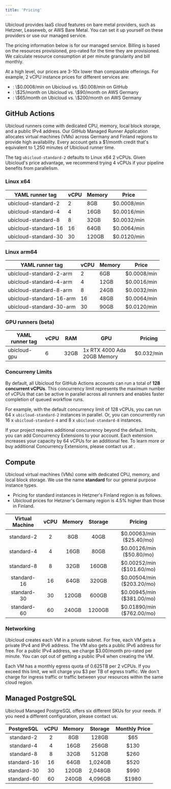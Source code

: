 ```yaml
---
title: 'Pricing'
---
```



Ubicloud provides IaaS cloud features on bare metal providers, such as Hetzner, Leaseweb, or AWS Bare Metal. You can set it up yourself on these providers or use our managed service.

The pricing information below is for our managed service. Billing is based on the resources provisioned, pro-rated for the time they are provisioned. We calculate resource consumption at per minute granularity and bill monthly.

At a high level, our prices are 3-10x lower than comparable offerings. For example, 2 vCPU instance prices for different services are:

- <Link title="GitHub Actions" url="#github-actions"/>: \$0.0008/min on Ubicloud vs. \$0.008/min on GitHub
- <Link title="Compute (VMs)" url="#compute"/>: \$25/month on Ubicloud vs. \$90/month on AWS Germany
- <Link title="Managed PostgreSQL" url="#managed-postgresql"/>: \$65/month on Ubicloud vs. \$200/month on AWS Germany

## GitHub Actions
Ubicloud runners come with dedicated CPU, memory, local block storage, and a public IPv4 address. Our GitHub Managed Runner Application allocates virtual machines (VMs) across Germany and Finland regions to provide high availability. Every account gets a \$1/month credit that's equivalent to 1,250 minutes of Ubicloud runner time.

The tag `ubicloud-standard-2` defaults to Linux x64 2 vCPUs. Given Ubicloud's price advantage, we recommend trying 4 vCPUs if your pipeline benefits from parallelism.

### Linux x64

| YAML runner tag      | vCPU | Memory | Price       |
|----------------------|------|--------|-------------|
| ubicloud-standard-2  | 2    | 8GB    | \$0.0008/min |
| ubicloud-standard-4  | 4    | 16GB   | \$0.0016/min |
| ubicloud-standard-8  | 8    | 32GB   | \$0.0032/min |
| ubicloud-standard-16 | 16   | 64GB   | \$0.0064/min |
| ubicloud-standard-30 | 30   | 120GB  | \$0.0120/min |

### Linux arm64

| YAML runner tag          | vCPU | Memory | Price       |
|--------------------------|------|--------|-------------|
| ubicloud-standard-2-arm  | 2    | 6GB    | \$0.0008/min |
| ubicloud-standard-4-arm  | 4    | 12GB   | \$0.0016/min |
| ubicloud-standard-8-arm  | 8    | 24GB   | \$0.0032/min |
| ubicloud-standard-16-arm | 16   | 48GB   | \$0.0064/min |
| ubicloud-standard-30-arm | 30   | 90GB   | \$0.0120/min |

### GPU runners (beta)

| YAML runner tag | vCPU | RAM  | GPU                         | Pricing    |
|-----------------|------|------|-----------------------------|------------|
| ubicloud-gpu    | 6    | 32GB | 1x RTX 4000 Ada 20GB Memory | \$0.032/min |

### Concurreny Limits

By default, all Ubicloud for GitHub Actions accounts can run a total of **128 concurrent vCPUs**. This concurrency limit represents the maximum number of vCPUs that can be active in parallel across all runners and enables faster completion of queued workflow runs.

For example, with the default concurrency limit of 128 vCPUs, you can run 64 x `ubicloud-standard-2` instances in parallel. Or, you can concurrently run 16 x `ubicloud-standard-4` and 8 x `ubicloud-standard-8` instances.

If your project requires additional concurrency beyond the default limits, you can add Concurrency Extensions to your account. Each extension increases your capacity by 64 vCPUs for an additional fee. To learn more or buy additional Concurrency Extensions, please contact us at <Link title="support@ubicloud.com" url="mailto:support@ubicloud.com"/>.

## Compute

Ubicloud virtual machines (VMs) come with dedicated CPU, memory, and local block storage. We use the name **standard** for our general purpose instance types.
- Pricing for standard instances in Hetzner's Finland region is as follows.
- Ubicloud prices for Hetzner's Germany region is 4.5% higher than those in Finland.

| Virtual Machine | vCPU | Memory | Storage |           Pricing           |
|:---------------:|:----:|:------:|:-------:|:---------------------------:|
|    standard-2   |   2  |   8GB  |   40GB  |  \$0.00063/min (\$25.40/mo) |
|    standard-4   |   4  |  16GB  |   80GB  |  \$0.00126/min (\$50.80/mo) |
|    standard-8   |   8  |  32GB  |  160GB  | \$0.00252/min (\$101.60/mo) |
|   standard-16   |  16  |  64GB  |  320GB  | \$0.00504/min (\$203.20/mo) |
|   standard-30   |  30  |  120GB |  600GB  | \$0.00945/min (\$381.00/mo) |
|   standard-60   |  60  |  240GB |  1200GB | \$0.01890/min (\$762.00/mo) |

### Networking

Ubicloud creates each VM in a private subnet. For free, each VM gets a private IPv4 and IPv6 address. The VM also gets a public IPv6 address for free. For a public IPv4 address, we charge \$3.00/month pro-rated per minute. You can opt out of getting a public IPv4 when creating the VM.

Each VM has a monthly egress quota of 0.625TB per 2 vCPUs. If you exceed this limit, we will charge you \$3 per TB of egress traffic. We don't charge for ingress traffic or traffic between your resources within the same cloud region.

## Managed PostgreSQL

Ubicloud Managed PostgreSQL offers six different SKUs for your needs. If you need a different configuration, please contact us.

|  PostgreSQL | vCPU | Memory | Storage | Monthly Price |
|:-----------:|:----:|:------:|:-------:|:-------------:|
|  standard-2 |   2  |   8GB  |  128GB  |      $65      |
|  standard-4 |   4  |  16GB  |  256GB  |      $130     |
|  standard-8 |   8  |  32GB  |  512GB  |      $260     |
| standard-16 |  16  |  64GB  | 1,024GB |      $520     |
| standard-30 |  30  |  120GB | 2,048GB |      $990     |
| standard-60 |  60  |  240GB | 4,096GB |     $1980     |